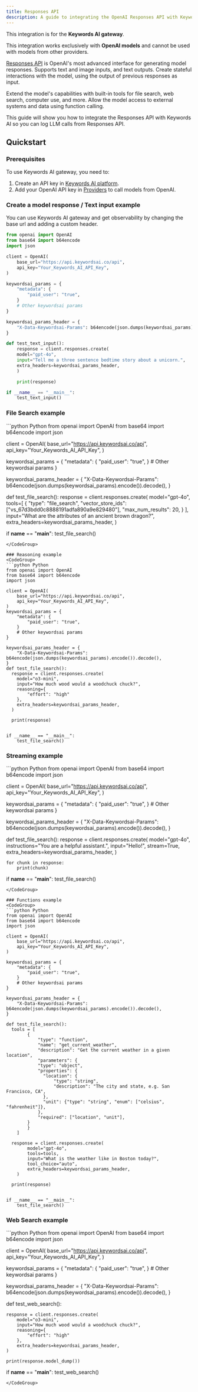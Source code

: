 ```yaml
---
title: Responses API
description: A guide to integrating the OpenAI Responses API with Keywords AI.
---
```


<Note> This integration is for the **Keywords AI gateway**. </Note>

<Warning>

This integration works exclusively with **OpenAI models** and cannot be used with models from other providers.

</Warning>

[Responses API](https://platform.openai.com/docs/api-reference/responses) is OpenAI's most advanced interface for generating model responses. Supports text and image inputs, and text outputs. Create stateful interactions with the model, using the output of previous responses as input. 

Extend the model's capabilities with built-in tools for file search, web search, computer use, and more. Allow the model access to external systems and data using function calling.

This guide will show you how to integrate the Responses API with Keywords AI so you can log LLM calls from Responses API.

## Quickstart

### Prerequisites
To use Keywords AI gateway, you need to:

1. Create an API key in [Keywords AI platform](https://platform.keywordsai.co/platform/api/api-keys).
2. Add your OpenAI API key in [Providers](https://platform.keywordsai.co/platform/api/providers) to call models from OpenAI.

### Create a model response / Text input example
You can use Keywords AI gateway and get observability by changing the base url and adding a custom header.
<CodeGroup>
```python Python {6-7, 10-15, 17-19, 25}
from openai import OpenAI
from base64 import b64encode
import json

client = OpenAI(
    base_url="https://api.keywordsai.co/api",
    api_key="Your_Keywords_AI_API_Key",
)

keywordsai_params = {
    "metadata": {
        "paid_user": "true",
    }
    # Other keywordsai params
}

keywordsai_params_header = {
    "X-Data-Keywordsai-Params": b64encode(json.dumps(keywordsai_params).encode()).decode(),
}

def test_text_input():
    response = client.responses.create(
    model="gpt-4o",
    input="Tell me a three sentence bedtime story about a unicorn.",
    extra_headers=keywordsai_params_header,
    )

    print(response)

if __name__ == "__main__":
    test_text_input()
```
</CodeGroup>

### File Search example
<CodeGroup>
```python Python
from openai import OpenAI
from base64 import b64encode
import json

client = OpenAI(
    base_url="https://api.keywordsai.co/api",
    api_key="Your_Keywords_AI_API_Key",
)

keywordsai_params = {
    "metadata": {
        "paid_user": "true",
    }
    # Other keywordsai params
}


keywordsai_params_header = {
    "X-Data-Keywordsai-Params": b64encode(json.dumps(keywordsai_params).encode()).decode(),
}

def test_file_search():
    response = client.responses.create(
        model="gpt-4o",
        tools=[
            {
                "type": "file_search",
                "vector_store_ids": ["vs_67d3bdd0c8888191adfa890a9e829480"],
                "max_num_results": 20,
            }
        ],
        input="What are the attributes of an ancient brown dragon?",
        extra_headers=keywordsai_params_header,
    )


if __name__ == "__main__":
    test_file_search()
```
</CodeGroup>

### Reasoning example
<CodeGroup>
```python Python
from openai import OpenAI
from base64 import b64encode
import json

client = OpenAI(
    base_url="https://api.keywordsai.co/api",
    api_key="Your_Keywords_AI_API_Key",
)
keywordsai_params = {
    "metadata": {
        "paid_user": "true",
    }
    # Other keywordsai params
}

keywordsai_params_header = {
    "X-Data-Keywordsai-Params": b64encode(json.dumps(keywordsai_params).encode()).decode(),
}
def test_file_search():
  response = client.responses.create(
    model="o3-mini",
    input="How much wood would a woodchuck chuck?",
    reasoning={
        "effort": "high"
    },
    extra_headers=keywordsai_params_header,
  )

  print(response)


if __name__ == "__main__":
    test_file_search()
```
</CodeGroup>

### Streaming example
<CodeGroup>
```python Python
from openai import OpenAI
from base64 import b64encode
import json

client = OpenAI(
    base_url="https://api.keywordsai.co/api",
    api_key="Your_Keywords_AI_API_Key",
)

keywordsai_params = {
    "metadata": {
        "paid_user": "true",
    }
    # Other keywordsai params
}

keywordsai_params_header = {
    "X-Data-Keywordsai-Params": b64encode(json.dumps(keywordsai_params).encode()).decode(),
}

def test_file_search():
    response = client.responses.create(
        model="gpt-4o",
        instructions="You are a helpful assistant.",
        input="Hello!",
        stream=True,
        extra_headers=keywordsai_params_header,
    )

    for chunk in response:
        print(chunk)


if __name__ == "__main__":
    test_file_search()
```
</CodeGroup>

### Functions example
<CodeGroup>
```python Python
from openai import OpenAI
from base64 import b64encode
import json

client = OpenAI(
    base_url="https://api.keywordsai.co/api",
    api_key="Your_Keywords_AI_API_Key",
)

keywordsai_params = {
    "metadata": {
        "paid_user": "true",
    }
    # Other keywordsai params
}

keywordsai_params_header = {
    "X-Data-Keywordsai-Params": b64encode(json.dumps(keywordsai_params).encode()).decode(),
}

def test_file_search():
  tools = [
        {
            "type": "function",
            "name": "get_current_weather",
            "description": "Get the current weather in a given location",
            "parameters": {
            "type": "object",
            "properties": {
              "location": {
                  "type": "string",
                  "description": "The city and state, e.g. San Francisco, CA",
              },
              "unit": {"type": "string", "enum": ["celsius", "fahrenheit"]},
            },
            "required": ["location", "unit"],
        }
        }
    ]

  response = client.responses.create(
        model="gpt-4o",
        tools=tools,
        input="What is the weather like in Boston today?",
        tool_choice="auto",
        extra_headers=keywordsai_params_header,
    )

  print(response)


if __name__ == "__main__":
    test_file_search()
```
</CodeGroup>

### Web Search example
<CodeGroup>
```python Python
from openai import OpenAI
from base64 import b64encode
import json

client = OpenAI(
    base_url="https://api.keywordsai.co/api",
    api_key="Your_Keywords_AI_API_Key",
)   

keywordsai_params = {
    "metadata": {
        "paid_user": "true",
    }
    # Other keywordsai params
}

keywordsai_params_header = {
    "X-Data-Keywordsai-Params": b64encode(json.dumps(keywordsai_params).encode()).decode(),
}

def test_web_search():

    response = client.responses.create(
        model="o3-mini",
        input="How much wood would a woodchuck chuck?",
        reasoning={
            "effort": "high"
        },
        extra_headers=keywordsai_params_header,
    )

    print(response.model_dump())

if __name__ == "__main__":
    test_web_search()
```
</CodeGroup>































